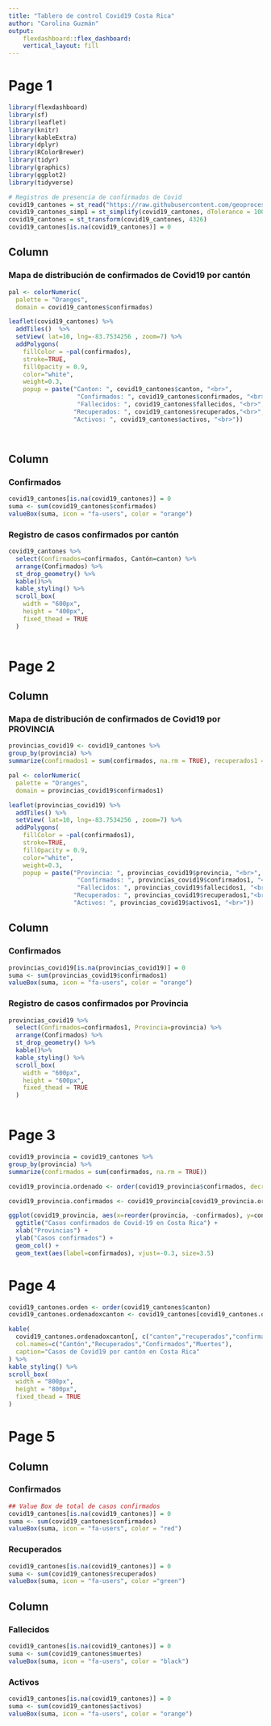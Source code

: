 ```yaml
---
title: "Tablero de control Covid19 Costa Rica"
author: "Carolina Guzmán"
output: 
    flexdashboard::flex_dashboard:
    vertical_layout: fill  
---
```


Page 1
===================================== 

```r
library(flexdashboard)
library(sf)
library(leaflet)
library(knitr)
library(kableExtra)
library(dplyr)
library(RColorBrewer)
library(tidyr)
library(graphics)
library(ggplot2)
library(tidyverse)

# Registros de presencia de confirmados de Covid
covid19_cantones = st_read("https://raw.githubusercontent.com/geoprocesamiento-2020i/datos/master/covid19/casos/cr/cr-covid19-cantones.geojson")
covid19_cantones_simp1 = st_simplify(covid19_cantones, dTolerance = 1000)
covid19_cantones = st_transform(covid19_cantones, 4326)
covid19_cantones[is.na(covid19_cantones)] = 0
```
    
Column {data-width=650}
-----------------------------------------------------------------------


### Mapa de distribución de confirmados de Covid19 por cantón

```r
pal <- colorNumeric(
  palette = "Oranges",
  domain = covid19_cantones$confirmados)

leaflet(covid19_cantones) %>%
  addTiles()  %>% 
  setView( lat=10, lng=-83.7534256 , zoom=7) %>%
  addPolygons( 
    fillColor = ~pal(confirmados), 
    stroke=TRUE, 
    fillOpacity = 0.9, 
    color="white", 
    weight=0.3,
    popup = paste("Canton: ", covid19_cantones$canton, "<br>",
                   "Confirmados: ", covid19_cantones$confirmados, "<br>",
                   "Fallecidos: ", covid19_cantones$fallecidos, "<br>",
                  "Recuperados: ", covid19_cantones$recuperados,"<br>",
                  "Activos: ", covid19_cantones$activos, "<br>"))

  
```

Column {data-width=350}
-----------------------------------------------------------------------

### Confirmados 

```r
covid19_cantones[is.na(covid19_cantones)] = 0
suma <- sum(covid19_cantones$confirmados)           
valueBox(suma, icon = "fa-users", color = "orange")
```

### Registro de casos confirmados por cantón 

```r
covid19_cantones %>%
  select(Confirmados=confirmados, Cantón=canton) %>%
  arrange(Confirmados) %>%
  st_drop_geometry() %>%
  kable()%>%
  kable_styling() %>%
  scroll_box(
    width = "600px", 
    height = "400px", 
    fixed_thead = TRUE
  )
  
```


   
Page 2
=====================================     


Column {data-width=650}
-----------------------------------------------------------------------


### Mapa de distribución de confirmados de Covid19 por PROVINCIA

```r


provincias_covid19 <- covid19_cantones %>%
group_by(provincia) %>%
summarize(confirmados1 = sum(confirmados, na.rm = TRUE), recuperados1 = sum(recuperados, na.rm = TRUE), muertes1 = sum(muertes, na.rm = TRUE), activos1 = sum(activos, na.rm = TRUE), area1 = sum(area, na.rm = TRUE))

pal <- colorNumeric(
  palette = "Oranges",
  domain = provincias_covid19$confirmados1)

leaflet(provincias_covid19) %>%
  addTiles() %>%
  setView( lat=10, lng=-83.7534256 , zoom=7) %>%
  addPolygons( 
    fillColor = ~pal(confirmados1), 
    stroke=TRUE, 
    fillOpacity = 0.9, 
    color="white", 
    weight=0.3,
    popup = paste("Provincia: ", provincias_covid19$provincia, "<br>",
                   "Confirmados: ", provincias_covid19$confirmados1, "<br>",
                   "Fallecidos: ", provincias_covid19$fallecidos1, "<br>",
                  "Recuperados: ", provincias_covid19$recuperados1,"<br>",
                  "Activos: ", provincias_covid19$activos1, "<br>"))


```



Column {data-width=350}
-----------------------------------------------------------------------


### Confirmados 

```r
provincias_covid19[is.na(provincias_covid19)] = 0
suma <- sum(provincias_covid19$confirmados1)           
valueBox(suma, icon = "fa-users", color = "orange")
```

### Registro de casos confirmados por Provincia 

```r
provincias_covid19 %>%
  select(Confirmados=confirmados1, Provincia=provincia) %>%
  arrange(Confirmados) %>%
  st_drop_geometry() %>%
  kable()%>%
  kable_styling() %>%
  scroll_box(
    width = "600px", 
    height = "600px", 
    fixed_thead = TRUE
  )
  
```

Page 3
=====================================     

```r
covid19_provincia = covid19_cantones %>%
group_by(provincia) %>%
summarize(confirmados = sum(confirmados, na.rm = TRUE))

covid19_provincia.ordenado <- order(covid19_provincia$confirmados, decreasing=TRUE)

covid19_provincia.confirmados <- covid19_provincia[covid19_provincia.ordenado,]

ggplot(covid19_provincia, aes(x=reorder(provincia, -confirmados), y=confirmados)) +
  ggtitle("Casos confirmados de Covid-19 en Costa Rica") +
  xlab("Provincias") + 
  ylab("Casos confirmados") +  
  geom_col() +
  geom_text(aes(label=confirmados), vjust=-0.3, size=3.5)
```

Page 4
=====================================   
```r
covid19_cantones.orden <- order(covid19_cantones$canton)
covid19_cantones.ordenadoxcanton <- covid19_cantones[covid19_cantones.orden,]

kable(
  covid19_cantones.ordenadoxcanton[, c("canton","recuperados","confirmados","muertes"), drop = TRUE], 
  col.names=c("Cantón","Recuperados","Confirmados","Muertes"),  
  caption="Casos de Covid19 por cantón en Costa Rica"
) %>%
kable_styling() %>%
scroll_box(
  width = "800px", 
  height = "800px", 
  fixed_thead = TRUE
)

```

Page 5
=====================================   

Column {data-width=350}
-----------------------------------------------------------------------

### Confirmados

```r
## Value Box de total de casos confirmados
covid19_cantones[is.na(covid19_cantones)] = 0
suma <- sum(covid19_cantones$confirmados)           
valueBox(suma, icon = "fa-users", color = "red")
```

### Recuperados

```r
covid19_cantones[is.na(covid19_cantones)] = 0
suma <- sum(covid19_cantones$recuperados)           
valueBox(suma, icon = "fa-users", color ="green")
```

Column {data-width=350}
-----------------------------------------------------------------------



### Fallecidos

```r
covid19_cantones[is.na(covid19_cantones)] = 0
suma <- sum(covid19_cantones$muertes)           
valueBox(suma, icon = "fa-users", color = "black")
```

### Activos

```r
covid19_cantones[is.na(covid19_cantones)] = 0
suma <- sum(covid19_cantones$activos)           
valueBox(suma, icon = "fa-users", color = "orange")
```


